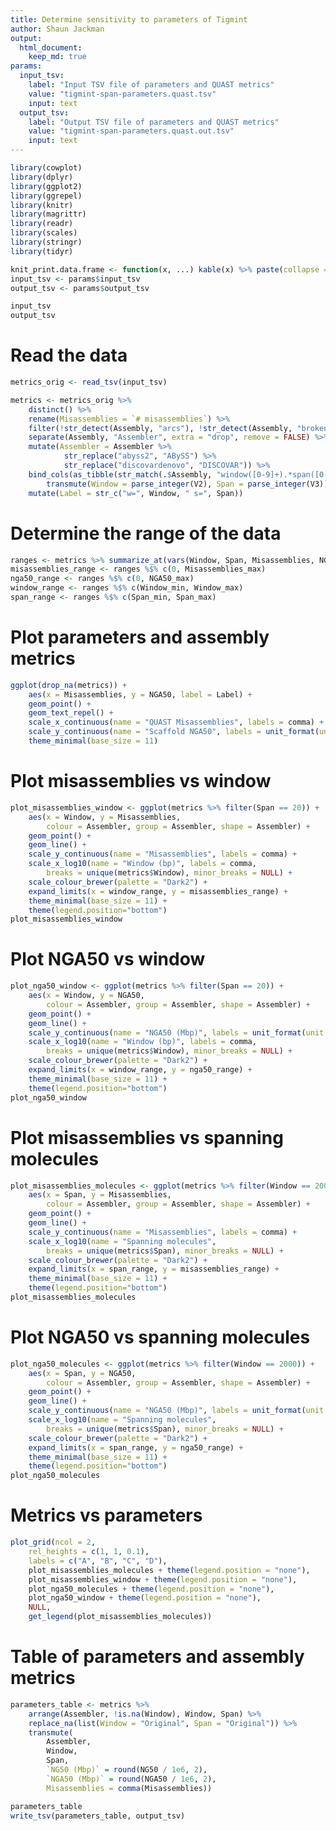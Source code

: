 ```yaml
---
title: Determine sensitivity to parameters of Tigmint
author: Shaun Jackman
output:
  html_document:
    keep_md: true
params:
  input_tsv:
    label: "Input TSV file of parameters and QUAST metrics"
    value: "tigmint-span-parameters.quast.tsv"
    input: text
  output_tsv:
    label: "Output TSV file of parameters and QUAST metrics"
    value: "tigmint-span-parameters.quast.out.tsv"
    input: text
---
```


```r
library(cowplot)
library(dplyr)
library(ggplot2)
library(ggrepel)
library(knitr)
library(magrittr)
library(readr)
library(scales)
library(stringr)
library(tidyr)

knit_print.data.frame <- function(x, ...) kable(x) %>% paste(collapse = "\n") %>% asis_output
input_tsv <- params$input_tsv
output_tsv <- params$output_tsv

input_tsv
output_tsv
```

# Read the data

```r
metrics_orig <- read_tsv(input_tsv)

metrics <- metrics_orig %>%
	distinct() %>%
	rename(Misassemblies = `# misassemblies`) %>%
	filter(!str_detect(Assembly, "arcs"), !str_detect(Assembly, "broken")) %>%
	separate(Assembly, "Assembler", extra = "drop", remove = FALSE) %>%
	mutate(Assembler = Assembler %>%
			str_replace("abyss2", "ABySS") %>%
			str_replace("discovardenovo", "DISCOVAR")) %>%
	bind_cols(as_tibble(str_match(.$Assembly, "window([0-9]+).*span([0-9]+)")) %>%
		transmute(Window = parse_integer(V2), Span = parse_integer(V3))) %>%
	mutate(Label = str_c("w=", Window, " s=", Span))
```

# Determine the range of the data
```r
ranges <- metrics %>% summarize_at(vars(Window, Span, Misassemblies, NGA50), funs(min, max), na.rm = TRUE)
misassemblies_range <- ranges %$% c(0, Misassemblies_max)
nga50_range <- ranges %$% c(0, NGA50_max)
window_range <- ranges %$% c(Window_min, Window_max)
span_range <- ranges %$% c(Span_min, Span_max)
```

# Plot parameters and assembly metrics
```r
ggplot(drop_na(metrics)) +
	aes(x = Misassemblies, y = NGA50, label = Label) +
	geom_point() +
	geom_text_repel() +
	scale_x_continuous(name = "QUAST Misassemblies", labels = comma) +
	scale_y_continuous(name = "Scaffold NGA50", labels = unit_format(unit = "Mbp", scale = 1e-6)) +
	theme_minimal(base_size = 11)
```

# Plot misassemblies vs window
```r
plot_misassemblies_window <- ggplot(metrics %>% filter(Span == 20)) +
	aes(x = Window, y = Misassemblies,
		colour = Assembler, group = Assembler, shape = Assembler) +
	geom_point() +
	geom_line() +
	scale_y_continuous(name = "Misassemblies", labels = comma) +
	scale_x_log10(name = "Window (bp)", labels = comma,
		breaks = unique(metrics$Window), minor_breaks = NULL) +
	scale_colour_brewer(palette = "Dark2") +
	expand_limits(x = window_range, y = misassemblies_range) +
	theme_minimal(base_size = 11) +
	theme(legend.position="bottom")
plot_misassemblies_window
```

# Plot NGA50 vs window
```r
plot_nga50_window <- ggplot(metrics %>% filter(Span == 20)) +
	aes(x = Window, y = NGA50,
		colour = Assembler, group = Assembler, shape = Assembler) +
	geom_point() +
	geom_line() +
	scale_y_continuous(name = "NGA50 (Mbp)", labels = unit_format(unit = "", scale = 1e-6)) +
	scale_x_log10(name = "Window (bp)", labels = comma,
		breaks = unique(metrics$Window), minor_breaks = NULL) +
	scale_colour_brewer(palette = "Dark2") +
	expand_limits(x = window_range, y = nga50_range) +
	theme_minimal(base_size = 11) +
	theme(legend.position="bottom")
plot_nga50_window
```

# Plot misassemblies vs spanning molecules
```r
plot_misassemblies_molecules <- ggplot(metrics %>% filter(Window == 2000)) +
	aes(x = Span, y = Misassemblies,
		colour = Assembler, group = Assembler, shape = Assembler) +
	geom_point() +
	geom_line() +
	scale_y_continuous(name = "Misassemblies", labels = comma) +
	scale_x_log10(name = "Spanning molecules",
		breaks = unique(metrics$Span), minor_breaks = NULL) +
	scale_colour_brewer(palette = "Dark2") +
	expand_limits(x = span_range, y = misassemblies_range) +
	theme_minimal(base_size = 11) +
	theme(legend.position="bottom")
plot_misassemblies_molecules
```

# Plot NGA50 vs spanning molecules
```r
plot_nga50_molecules <- ggplot(metrics %>% filter(Window == 2000)) +
	aes(x = Span, y = NGA50,
		colour = Assembler, group = Assembler, shape = Assembler) +
	geom_point() +
	geom_line() +
	scale_y_continuous(name = "NGA50 (Mbp)", labels = unit_format(unit = "", scale = 1e-6)) +
	scale_x_log10(name = "Spanning molecules",
		breaks = unique(metrics$Span), minor_breaks = NULL) +
	scale_colour_brewer(palette = "Dark2") +
	expand_limits(x = span_range, y = nga50_range) +
	theme_minimal(base_size = 11) +
	theme(legend.position="bottom")
plot_nga50_molecules
```

# Metrics vs parameters
```r
plot_grid(ncol = 2,
	rel_heights = c(1, 1, 0.1),
	labels = c("A", "B", "C", "D"),
	plot_misassemblies_molecules + theme(legend.position = "none"),
	plot_misassemblies_window + theme(legend.position = "none"),
	plot_nga50_molecules + theme(legend.position = "none"),
	plot_nga50_window + theme(legend.position = "none"),
	NULL,
	get_legend(plot_misassemblies_molecules))
```

# Table of parameters and assembly metrics
```r
parameters_table <- metrics %>%
	arrange(Assembler, !is.na(Window), Window, Span) %>%
	replace_na(list(Window = "Original", Span = "Original")) %>%
	transmute(
		Assembler,
		Window,
		Span,
		`NG50 (Mbp)` = round(NG50 / 1e6, 2),
		`NGA50 (Mbp)` = round(NGA50 / 1e6, 2),
		Misassemblies = comma(Misassemblies))

parameters_table
write_tsv(parameters_table, output_tsv)
```
